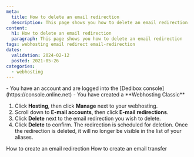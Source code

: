 ```yaml
---
meta:
  title: How to delete an email redirection
  description: This page shows you how to delete an email redirection
content:
  h1: How to delete an email redirection
  paragraph: This page shows you how to delete an email redirection
tags: webhosting email redirect email-redirection
dates:
  validation: 2024-02-12
  posted: 2021-05-26
categories:
  - webhosting
---
```


<Macro id="webhosting-online" />

<Message type="requirement">
  - You have an account and are logged into the [Dedibox console](https://console.online.net)
  - You have created a **Webhosting Classic**
</Message>

1. Click **Hosting**, then click **Manage** next to your webhosting.
2. Scroll down to **E-mail accounts**, then click **E-mail redirections**.
3. Click **Delete** next to the email redirection you wish to delete.
4. Click **Delete** to confirm.  The redirection is scheduled for deletion.
    <Message type="note">
      Once the redirection is deleted, it will no longer be visible in the list of your aliases.
    </Message>


<Navigation title="See also">
  <PreviousButton to="/dedibox-console/classic-hosting/how-to/create-email-redirection/">How to create an email redirection</PreviousButton>
  <NextButton to="/dedibox-console/classic-hosting/how-to/create-email-transfer/">How to create an email transfer</NextButton>
</Navigation>